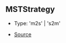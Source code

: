 ## MSTStrategy

- Type: 'm2s' \| 's2m'

- [Source](https://github.com/Androz2091/discord-player/blob/451214b/packages/equalizer/src/audio/MonoStereoTransformer.ts#L9)